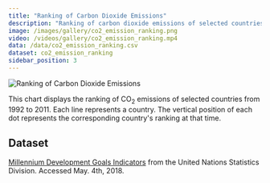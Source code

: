 ```yaml
---
title: "Ranking of Carbon Dioxide Emissions"
description: "Ranking of carbon dioxide emissions of selected countries"
image: /images/gallery/co2_emission_ranking.png
video: /videos/gallery/co2_emission_ranking.mp4
data: /data/co2_emission_ranking.csv
dataset: co2_emission_ranking
sidebar_position: 3
---
```


![Ranking of Carbon Dioxide Emissions](/images/gallery/co2_emission_ranking.png)

This chart displays the ranking of CO<sub>2</sub> emissions of selected countries from 1992 to 2011.
Each line represents a country. The vertical position of each dot represents the corresponding country's ranking at that time.

<Player url="/videos/gallery/co2_emission_ranking.mp4"/>

## Dataset

[Millennium Development Goals Indicators](https://mdgs.un.org/unsd/mdg/SeriesDetail.aspx?srid=749) from the United Nations Statistics Division. Accessed May. 4th, 2018.
